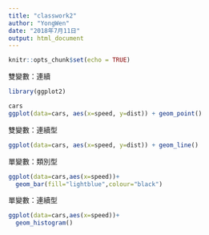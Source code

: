 ```yaml
---
title: "classwork2"
author: "YongWen"
date: "2018年7月11日"
output: html_document
---
```


```r
knitr::opts_chunk$set(echo = TRUE)
```
雙變數：連續 
```r
library(ggplot2)

cars
ggplot(data=cars, aes(x=speed, y=dist)) + geom_point()
```
雙變數：連續型    
```r
ggplot(data=cars, aes(x=speed, y=dist)) + geom_line()
```
單變數：類別型    
```r
ggplot(data=cars,aes(x=speed))+
  geom_bar(fill="lightblue",colour="black")
```
單變數：連續型    
```r
ggplot(data=cars,aes(x=speed))+
  geom_histogram()
```
